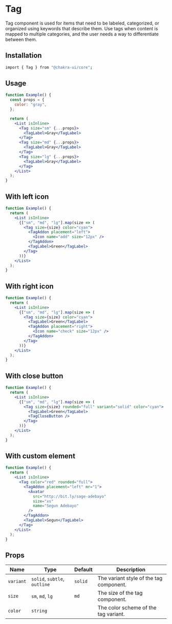 
<Head key="tag">
  <title key="tti">Tag Component</title>
</Head>

# Tag

Tag component is used for items that need to be labeled, categorized, or
organized using keywords that describe them. Use tags when content is mapped to
multiple categories, and the user needs a way to differentiate between them.

## Installation

```bash
import { Tag } from "@chakra-ui/core";
```

## Usage

```jsx
function Example() {
  const props = {
    color: "gray",
  };

  return (
    <List isInline>
      <Tag size="sm" {...props}>
        <TagLabel>Gray</TagLabel>
      </Tag>
      <Tag size="md" {...props}>
        <TagLabel>Gray</TagLabel>
      </Tag>
      <Tag size="lg" {...props}>
        <TagLabel>Gray</TagLabel>
      </Tag>
    </List>
  );
}
```

## With left icon

```jsx
function Example() {
  return (
    <List isInline>
      {["sm", "md", "lg"].map(size => (
        <Tag size={size} color="cyan">
          <TagAddon placement="left">
            <Icon name="add" size="12px" />
          </TagAddon>
          <TagLabel>Green</TagLabel>
        </Tag>
      ))}
    </List>
  );
}
```

## With right icon

```jsx
function Example() {
  return (
    <List isInline>
      {["sm", "md", "lg"].map(size => (
        <Tag size={size} color="cyan">
          <TagLabel>Green</TagLabel>
          <TagAddon placement="right">
            <Icon name="check" size="12px" />
          </TagAddon>
        </Tag>
      ))}
    </List>
  );
}
```

## With close button

```jsx
function Example() {
  return (
    <List isInline>
      {["sm", "md", "lg"].map(size => (
        <Tag size={size} rounded="full" variant="solid" color="cyan">
          <TagLabel>Green</TagLabel>
          <TagCloseButton />
        </Tag>
      ))}
    </List>
  );
}
```

## With custom element

```jsx
function Example() {
  return (
    <List isInline>
      <Tag color="red" rounded="full">
        <TagAddon placement="left" mr="1">
          <Avatar
            src="http://bit.ly/sage-adebayo"
            size="xs"
            name="Segun Adebayo"
          />
        </TagAddon>
        <TagLabel>Segun</TagLabel>
      </Tag>
    </List>
  );
}
```

## Props

| Name      | Type                         | Default | Description                             |
| --------- | ---------------------------- | ------- | --------------------------------------- |
| `variant` | `solid`, `subtle`, `outline` | `solid` | The variant style of the tag component. |
| `size`    | `sm`, `md`, `lg`             | `md`    | The size of the tag component.          |
| `color`   | `string`                     |         | The color scheme of the tag variant.    |
